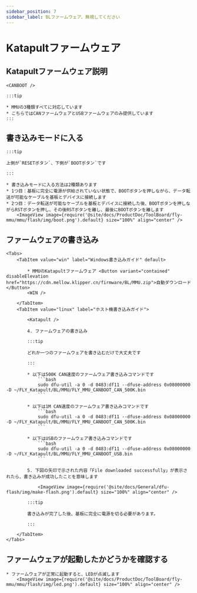 ```yaml
---
sidebar_position: 7
sidebar_label: BLファームウェア、無視してください
---
```







# Katapultファームウェア

## Katapultファームウェア説明

    <CANBOOT />

    :::tip

    * MMUの3種類すべてに対応しています
    * こちらではCANファームウェアとUSBファームウェアのみ提供しています
    :::

## 書き込みモードに入る

    :::tip

    上側が`RESETボタン`、下側が`BOOTボタン`です

    :::

    * 書き込みモードに入る方法は2種類あります
    * 1つ目：基板に完全に電源が供給されていない状態で、BOOTボタンを押しながら、データ転送が可能なケーブルを基板とデバイスに接続します
    * 2つ目：データ転送が可能なケーブルを基板とデバイスに接続した後、BOOTボタンを押しながらRSTボタンを押し、その後RSTボタンを離し、最後にBOOTボタンを離します
        <ImageView image={require('@site/docs/ProductDoc/ToolBoard/fly-mmu/mmu/flash/img/boot.png').default} size="100%" align="center" />

## ファームウェアの書き込み
    <Tabs>
        <TabItem value="win" label="Windows書き込みガイド" default>
        
            * MMUのKatapultファームウェア <Button variant="contained" disableElevation href="https://cdn.mellow.klipper.cn/firmware/BL/MMU.zip">自動ダウンロード</Button>
            <WIN />
            
        </TabItem>
        <TabItem value="linux" label="ホスト機書き込みガイド">
            
            <Katapult />

            4. ファームウェアの書き込み

            :::tip

            どれか一つのファームウェアを書き込むだけで大丈夫です

            :::

            * 以下は500K CAN速度のファームウェア書き込みコマンドです
                ```bash
                sudo dfu-util -a 0 -d 0483:df11 --dfuse-address 0x08000000 -D ~/FLY_Katapult/BL/MMU/FLY_MMU_CANBOOT_CAN_500K.bin
                ```
                       
            * 以下は1M CAN速度のファームウェア書き込みコマンドです
                ```bash
                sudo dfu-util -a 0 -d 0483:df11 --dfuse-address 0x08000000 -D ~/FLY_Katapult/BL/MMU/FLY_MMU_CANBOOT_CAN_500K.bin
                ```

            * 以下はUSBのファームウェア書き込みコマンドです
                ```bash
                sudo dfu-util -a 0 -d 0483:df11 --dfuse-address 0x08000000 -D ~/FLY_Katapult/BL/MMU/FLY_MMU_CANBOOT_USB.bin
                ```

            5. 下図の矢印で示された内容「File downloaded successfully」が表示されたら、書き込みが成功したことを意味します

                <ImageView image={require('@site/docs/General/dfu-flash/img/make-flash.png').default} size="100%" align="center" />

            :::tip

            書き込みが完了した後、基板に完全に電源を切る必要があります。

            :::

        </TabItem>
    </Tabs>

## ファームウェアが起動したかどうかを確認する

    * ファームウェアが正常に起動すると、LEDが点滅します
        <ImageView image={require('@site/docs/ProductDoc/ToolBoard/fly-mmu/mmu/flash/img/led.png').default} size="100%" align="center" />

